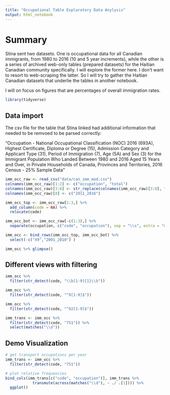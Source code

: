```yaml
---
title: "Occupational Table Explaratory Data Anylysis"
output: html_notebook
---
```


# Summary

Stina sent two datasets. One is occupational data for all Canadian immigrants, from 1980 to 2016 (10 and 5 year increments), while the other is a series of archived web-only tables (prepared datasets) for the Haitian Canadian community specifically. I will explore the former here. I don't want to resort to web-scraping the latter. So I will try to gather the Haitian Canadian datasets that underlie the tables in another notebook.

I will on focus on figures that are percentages of overall immigration rates.

```r
library(tidyverse)
```

## Data import

The csv file for the table that Stina linked had additional information that needed to be remvoed to be parsed correctly:

 "Occupation - National Occupational Classification (NOC) 2016 (693A), Highest Certificate, Diploma or Degree (15), Admission Category and Applicant Type (31), Period of Immigration (7), Age (5A) and Sex (3) for the Immigrant Population Who Landed Between 1980 and 2016 Aged 15 Years and Over, in Private Households of Canada, Provinces and Territories, 2016 Census - 25% Sample Data"

```r
imm_occ_raw <- read_csv("data/can_imm_mod.csv")
colnames(imm_occ_raw)[1:2] <- c("occupation", "total")
colnames(imm_occ_raw)[3:8] <- str_replace(colnames(imm_occ_raw)[3:8], " to ", "_")
colnames(imm_occ_raw)[8] <- c("2011_2016")

imm_occ_top <- imm_occ_raw[1:3,] %>% 
  add_column(code = NA) %>% 
  relocate(code)

imm_occ_bot <- imm_occ_raw[-c(1:3),] %>% 
  separate(occupation, c("code", "occupation"), sep = "\\s", extra = "merge")

imm_occ <- bind_rows(imm_occ_top, imm_occ_bot) %>% 
  select(-c("X9","2001_2010") )

imm_occ %>% glimpse()
```

## Different views with filtering
```r

imm_occ %>%
  filter(str_detect(code, "\\b[1-9]{1}\\b"))

imm_occ %>%
  filter(str_detect(code, "^9[1-9]$"))

imm_occ %>%
  filter(str_detect(code, "^92[1-9]$"))

imm_trans <- imm_occ %>% 
  filter(str_detect(code, "751")) %>% 
  select(matches("\\d"))

```

## Demo Visualization

```r
# get transport occupations per year
imm_trans <- imm_occ %>% 
  filter(str_detect(code, "751"))

# plot relative frequencies
bind_cols(imm_trans[c("code", "occupation")], imm_trans %>% 
            transmute(across(matches("\\d"), ~ ./ .[1]))) %>% 
  ggplot()

```

